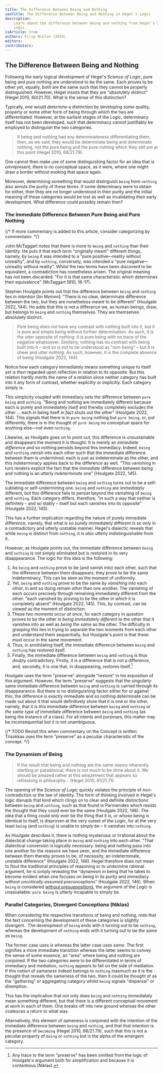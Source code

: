 ```yaml
---
title: The Difference Between Being and Nothing
seoTitle: The Difference Between Being and Nothing in Hegel's Logic
description:
    Learn about the difference between being and nothing from Hegel's Science of
    Logic.
isArticle: true
authors: Filip Niklas (2024)
editors:
contributors:
---
```


## The Difference Between Being and Nothing

Following the early logical development of Hegel's _Science of Logic_, pure
being and pure nothing are understood to be the same. Each proves to be other
yet, equally, both are the same such that they cannot be properly distinguished.
However, Hegel insists that they are "absolutely distinct" (Hegel 2010,
60/21.70). What is the sense of this distinction?

Typically, one would _determine_ a distinction by developing some quality,
property or some other form of being through which the two are differentiated.
However, at the earliest stages of the _Logic_, determinacy itself has not been
developed, such that determinacy cannot justifiably be employed to distinguish
the two categories.

> If being and nothing had any determinateness differentiating them, then, as we
> said, they would be determinate being and determinate nothing, not the pure
> being and the pure nothing which they still are at this point (Hegel 2010,
> 68/21.79).

One cannot then make use of some distinguishing factor for an idea that is
omnipresent; there is no conceptual space, as it were, where one might draw a
border without evoking that space again.

Moreover, determining something that would distinguish `being` from `nothing`
also annuls the purity of these terms. If some determinacy were to obtain for
either, then they are no longer understood in their purity and the initial
meaning of these categories would be lost as well as invalidating their early
development. What difference could possibly remain then?

### The Immediate Difference Between Pure Being and Pure Nothing

{/* If more commentary is added to this article, consider categorizing by commentator. */}

John McTaggart notes that there is more to `being` and `nothing` than their
identity. He puts it that each term "originally meant" different things, namely,
by `being` it was intended to a "pure positive&mdash;reality without unreality",
and by `nothing`, conversely, was intended a "pure negative&mdash;unreality
without reality". Whilst the two terms have been discoverd to be equivalent, a
contradiction has nonetheless arisen. The original meaning has not been
discarded: "For it is that same characteristic which determines their
equivalence" (McTaggart 1910, 16-17).

Stephen Houlgate points out that the difference between `being` and `nothing`
lies in _intention_ [_Im Meinen_]: "There is no clear, determinate difference between
the two, but they are nonetheless _meant_ to be different" (Houlgate 2022, 144).
He adds that this is not a difference we, as human beings, draw, but belongs to `being`
and `nothing` themselves. They are themselves absolutely distinct.

> Pure being does not have any contrast with nothing built into it, but it is
> pure and simple _being_ without further determination. As such, it is the
> utter opposite of nothing: it is pure being with no trace of the negative
> whatsoever. Similarly, nothing has no contrast with being built into it
> &ndash; and so is not to be understood as "non-being" &ndash; but it is sheer
> and utter _nothing_. As such, however, it is the complete absence of being
> (Houlgate 2022, 144).

Notice how each category immediately means something unique to itself yet is
_then_ regarded upon reflection in relation to its opposite. But this relation
hardly merits the name of a relation since neither category has built into it
any form of contrast, whether explicitly or implicitly. Each category simply is.

This simplicity coupled with immediacy sets the difference between `pure being`
and `nothing`. "Being and nothing are immediately different because each is
purely and immediately _itself_ and thereby completely excludes the other ...
each in being itself _in fact_ shuts out the other" (Houlgate 2022, 144). This
signals that there is in `pure being` nothing but `pure being`, or, put
differently, there is in the thought of `pure being` no conceptual space for
anything else&mdash;not even `nothing`.

Likewise, as Houlgate goes on to point out, this difference is unsustainable and
disappears the moment it is thought. It is merely an _immediate difference_ and
so nothing persists beyond this immediacy. Indeed, `being` and `nothing`
_vanish_ into each other such that the immediate difference between them is
undermined: each is just as indeterminate as the other, and this indeterminacy
applies back to the difference as well. "This vanishing in turn renders explicit
the fact that the _immediate_ difference between being and nothing is an utterly
_indeterminate_ one" (Houlgate 2022, 145).

The immediate difference between `being` and `nothing` turns out to be a
self-sublating or self-undermining one. `being` and `nothing` are _immediately_
different, but this difference fails to persist beyond the vanishing of `being`
and `nothing`. Each category differs, therefore, "in such a way that neither is
definitely &ndash; and so stably &ndash; itself but each vanishes into its
opposite" (Houlgate 2022, 145).

This has a further implication regarding the nature of purely immediate
difference, namely, that what is so purely immediately different is so only in a
contradictory and utterly unstable manner. Hegel's dialectic reveals that while
`being` _is_ distinct from `nothing`, it is _also_ utterly indistinguishable
from it.

However, as Houlgate points out, the immediate difference between `being` and
`nothing` is not simply eliminated but is restored in its very disappearance.
The logic for this idea is the following:

1. As `being` and `nothing` prove to be (and vanish into) each other, such that
   the difference between them disappears, they prove to be the same
   indeterminacy. This can be seen as the moment of uniformity.
1. Yet, `being` and `nothing` prove to be the same _by vanishing_ into each
   other, in and so doing remain _other_ than one another. The vanishing of each
   occurs precisely through remaining immediately different from the other:
   "each vanished by proving to be the _other_ in which it is completely absent"
   (Houlgate 2022, 145). This, by contrast, can be viewed as the moment of
   distinction.
1. These two moments occur _at once_, for each category in question proves to be
   the other _in being immediately different_ to the other that it vanishes into
   as well as _being the same_ as the other. The difficulty in grasping this
   lies in trying to separate the two moments from each other and understand
   them sequentially, but Houlgate's point is that these must occur in the same
   movement.
1. Thus, in annihilating itself, the immediate difference between `being` and
   `nothing` has restored itself.
1. Finally, the immediate difference between `being` and `nothing` is thus
   doubly contradictory. Firstly, it is a difference that is not a difference,
   and, secondly, it is one that, in disappearing, restores itself.[^1]

[^1]:
    Any trace to the term "preserve" has been omitted from the logic of
    Houlgate's argument both for simplification and because it is contentious
    (Niklas).

Houlgate uses the term "preserve" alongside "restore" in his exposition of this
argument. However, the term "preserve" suggests that the _singularly_ same
immediate difference between `being` and `nothing` is carried through its
disappearance. But there is no distinguishing factor either for or against this;
the difference is exactly immediate and so nothing determinate can be made out
about it that would definitively show that it is one or the other, namely, that
it is _this_ immediate difference between `being` and `nothing` or _the same
type of_ immediate difference between `being` and `nothing` (as being the
instance of a class). For all intents and purposes, this matter may be
inconsequential but it is not unambiguous.

{/* TODO Revisit this when commentary on the Concept is written. Trisokkas uses the term "preserve" as a peculiar characteristic of the concept. */}

### The Dynamism of Being

> If the result that being and nothing are the same seems inherently startling
> or paradoxical, there is not much to be done about it. We should be amazed
> rather at this amazement that appears so refreshing in philosophy... (Hegel
> 2010, 61/21.71).

The opening of the _Science of Logic_ quickly violates the principle of
non-contradiction or the law of identity. The form of thinking involved in
Hegel's logic disrupts that kind which clings on to clear and definite
distinctions between `being` and `nothing`, such as that found in Parmenides
which resists the thought that they could ever be the same (Houlgate 2022, 146).
The idea that a thing could only ever be the thing that it is, or whose being is
identical to itself, is disproven at the very outset of the _Logic_, for at the
very least `being` (and `nothing`) is unable to _simply be_ &ndash; it vanishes
into `nothing`.

As Houlgate describes it, there is nothing mysterious or irrational about the
dialectical change taking place in `being` and `nothing` into each other. "That
dialectical conversion is logically necessary: being and nothing pass into one
another for the reasons we have seen, and the immediate difference between them
thereby proves to be, of necessity, an indeterminate, unstable difference"
(Houlgate 2022, 146). Hegel therefore does not mean to flout the traditional
principles of reasoning or to undermine rational argument, he is simply
revealing the "dynamism in being that he takes to become evident when one
focuses on being in its purity and immediacy _without uncritically assumed
preconceptions_" (Houlgate 2022, 146). When `being` is considered
[without presuppositions](/articles/hegel/guides/presuppositionless-thinking),
the argument of the _Logic_ is unassailable: `pure being` is utterly incapable
to simply be.

### Parallel Categories, Divergent Conceptions (Niklas)

When considering the respective transitions of being and nothing, note that the
text concerning the development of these categories is slightly divergent.. The
development of `being` ends with it turning out to be `nothing`, whereas the
development of `nothing` ends with it turning out to be _the same as_ `being`.

The former case uses _is_ whereas the latter case uses _same_. The first
signifies a more immediate transition whereas the latter seems to convey the
sense of some essence, an "area" where being and nothing are conjoined. If the
two categories were to be differentiated in terms of immediacy and mediation,
`nothing` appears to fall on the side of mediation. If this notion of _sameness_
indeed belongs to `nothing` inasmuch as it is the thought that reveals the
sameness of the two, then it could be thought of as the "gathering" or
aggregating category whilst `being` signals "dispersal" or diremption.

This has the implication that not only does `being` and `nothing` immediately
mean something different, but that there is a different conceptual movement at
work in each of them. One breaks off into new ground whereas the other coalesces
a return to what was.

Alternatively, this element of sameness is conjoined with the intention of the
immediate difference between `being` and `nothing`, and that that intention is
the presence of `becoming` (Hegel 2010, 68/21.79), such that this is not a
peculiar property of `being` or `nothing` but is the alpha of the emergent
category.
